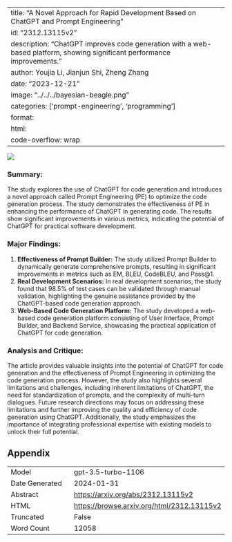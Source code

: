 
---
title: "A Novel Approach for Rapid Development Based on ChatGPT and Prompt Engineering"
id: "2312.13115v2"
description: "ChatGPT improves code generation with a web-based platform, showing significant performance improvements."
author: Youjia Li, Jianjun Shi, Zheng Zhang
date: "2023-12-21"
image: "../../../bayesian-beagle.png"
categories: ['prompt-engineering', 'programming']
format:
  html:
    code-overflow: wrap
---

![](None)

### **Summary:**
The study explores the use of ChatGPT for code generation and introduces a novel approach called Prompt Engineering (PE) to optimize the code generation process. The study demonstrates the effectiveness of PE in enhancing the performance of ChatGPT in generating code. The results show significant improvements in various metrics, indicating the potential of ChatGPT for practical software development.

### Major Findings:
1. **Effectiveness of Prompt Builder:** The study utilized Prompt Builder to dynamically generate comprehensive prompts, resulting in significant improvements in metrics such as EM, BLEU, CodeBLEU, and Pass@1.
2. **Real Development Scenarios:** In real development scenarios, the study found that 98.5% of test cases can be validated through manual validation, highlighting the genuine assistance provided by the ChatGPT-based code generation approach.
3. **Web-Based Code Generation Platform:** The study developed a web-based code generation platform consisting of User Interface, Prompt Builder, and Backend Service, showcasing the practical application of ChatGPT for code generation.

### Analysis and Critique:
The article provides valuable insights into the potential of ChatGPT for code generation and the effectiveness of Prompt Engineering in optimizing the code generation process. However, the study also highlights several limitations and challenges, including inherent limitations of ChatGPT, the need for standardization of prompts, and the complexity of multi-turn dialogues. Future research directions may focus on addressing these limitations and further improving the quality and efficiency of code generation using ChatGPT. Additionally, the study emphasizes the importance of integrating professional expertise with existing models to unlock their full potential.

## Appendix

|          |          |
|----------|----------|
| Model     | gpt-3.5-turbo-1106       |
| Date Generated     | 2024-01-31       |
| Abstract | [https://arxiv.org/abs/2312.13115v2](https://arxiv.org/abs/2312.13115v2)        |
| HTML     | [https://browse.arxiv.org/html/2312.13115v2](https://browse.arxiv.org/html/2312.13115v2)       |
| Truncated       | False       |
| Word Count       | 12058       |